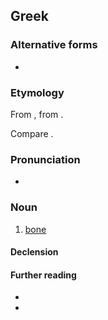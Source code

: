 ==Greek==

===Alternative forms===
* {{katharevousa}} {{l|el|οστούν|g=n}}

===Etymology===
From {{inh|el|grc|ὀστέον}}, from {{uder|el|ine-pro|*h₃ésth₁|*h₃esth₁-, *h₃osth₁-}}.

Compare {{cog|grk-mar|студъ}}.

===Pronunciation===
* {{IPA|el|[o̞ˈsto̞]}}

===Noun===
{{el-noun|n|οστά}}

# {{lb|el|anatomy}} [[bone]] {{qualifier|part of skeleton}}

====Declension====
{{el-nN-ο-α-1|οστ}}

====Further reading====
* {{pedialite|lang=el}}
* {{R:DSMG}}

{{topics|el|Skeleton}}